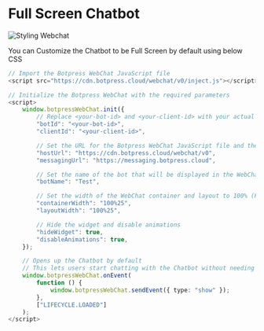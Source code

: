 # Full Screen Chatbot

![Styling Webchat](/content/chat-full-cover.png)

You can Customize the Chatbot to be Full Screen by default using below CSS

```typescript
// Import the Botpress WebChat JavaScript file
<script src="https://cdn.botpress.cloud/webchat/v0/inject.js"></script>

// Initialize the Botpress WebChat with the required parameters
<script>
    window.botpressWebChat.init({
        // Replace <your-bot-id> and <your-client-id> with your actual bot and client IDs
        "botId": "<your-bot-id>",
        "clientId": "<your-client-id>",

        // Set the URL for the Botpress WebChat JavaScript file and the messaging server
        "hostUrl": "https://cdn.botpress.cloud/webchat/v0",
        "messagingUrl": "https://messaging.botpress.cloud",

        // Set the name of the bot that will be displayed in the WebChat interface
        "botName": "Test",

        // Set the width of the WebChat container and layout to 100% (Full Screen)
        "containerWidth": "100%25",
        "layoutWidth": "100%25",

        // Hide the widget and disable animations
        "hideWidget": true,
        "disableAnimations": true,
    });

    // Opens up the Chatbot by default
    // This lets users start chatting with the Chatbot without needing to click any buttons or menus.
    window.botpressWebChat.onEvent(
        function () {
            window.botpressWebChat.sendEvent({ type: "show" });
        },
        ["LIFECYCLE.LOADED"]
    );
</script>

```
